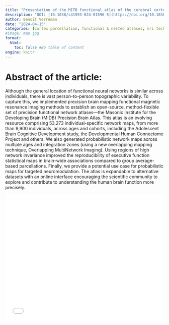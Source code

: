 ```yaml
---
title: "Presentation of the MITB functional atlas of the cerebral cortex"
description: "DOI: [10.1038/s41593-024-01596-5](https://doi.org/10.1038/s41593-024-01596-5){target='_blank'}"
author: Benoît Verreman
date: "2024-04-15"
categories: [cortex parcellation, functional & nested atlases, mri techniques & modalities]
#image: map.jpg
format:
  html:
    toc: false #No table of content
engine: knitr
---
```


# Abstract of the article:

Although the general location of functional neural networks is similar across individuals, there is vast person-to-person topographic variability. To capture this, we implemented precision brain mapping functional magnetic resonance imaging methods to establish an open-source, method-flexible set of precision functional network atlases—the Masonic Institute for the Developing Brain (MIDB) Precision Brain Atlas. This atlas is an evolving resource comprising 53,273 individual-specific network maps, from more than 9,900 individuals, across ages and cohorts, including the Adolescent Brain Cognitive Development study, the Developmental Human Connectome Project and others. We also generated probabilistic network maps across multiple ages and integration zones (using a new overlapping mapping technique, Overlapping MultiNetwork Imaging). Using regions of high network invariance improved the reproducibility of executive function statistical maps in brain-wide associations compared to group average-based parcellations. Finally, we provide a potential use case for probabilistic maps for targeted neuromodulation. The atlas is expandable to alternative datasets with an online interface encouraging the scientific community to explore and contribute to understanding the human brain function more precisely.


![](../../../docs/journalclub/pdfs/2024_04_15_Benoit_midb_atlas.pdf){width=100% height=400}
        